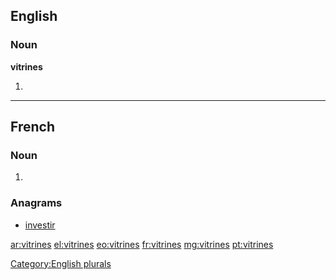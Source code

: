 ==English==

===Noun===
'''vitrines'''

# {{plural of|vitrine}}

[[Category:English plurals]]

----

==French==

===Noun===
{{head|fr|plural}} {{f-p}}

# {{plural of|vitrine|lang=fr}}

===Anagrams===
* [[investir#French|investir]]

[[ar:vitrines]]
[[el:vitrines]]
[[eo:vitrines]]
[[fr:vitrines]]
[[mg:vitrines]]
[[pt:vitrines]]